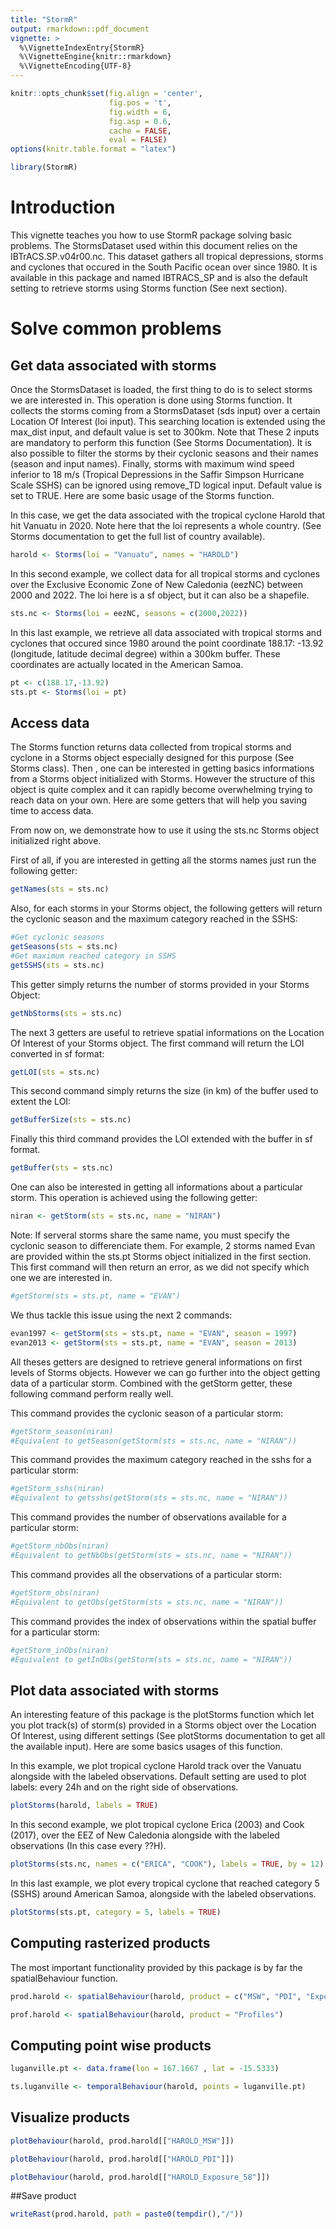 ```yaml
---
title: "StormR"
output: rmarkdown::pdf_document
vignette: >
  %\VignetteIndexEntry{StormR}
  %\VignetteEngine{knitr::rmarkdown}
  %\VignetteEncoding{UTF-8}
---
```


```r
knitr::opts_chunk$set(fig.align = 'center',
                      fig.pos = 't',
                      fig.width = 6, 
                      fig.asp = 0.6,
                      cache = FALSE,
                      eval = FALSE)
options(knitr.table.format = "latex")
```


```r
library(StormR)
```


# Introduction

This vignette teaches you how to use StormR package solving basic problems. The 
StormsDataset used within this document relies on the IBTrACS.SP.v04r00.nc. This 
dataset gathers all tropical depressions, storms and cyclones that
occured in the South Pacific ocean over since 1980. It is available in this
package and named IBTRACS_SP and is also the default setting to retrieve storms
using Storms function (See next section).

# Solve common problems

## Get data associated with storms

Once the StormsDataset is loaded, the first thing to do is to select storms we
are interested in. This operation is done using Storms function. It collects
the storms coming from a StormsDataset (sds input) over a certain Location Of
Interest (loi input). This searching location is extended using the max_dist 
input, and default value is set to 300km. Note that These 2 inputs are mandatory
to perform this function (See Storms Documentation). It is also possible to 
filter the storms by their cyclonic seasons and their names 
(season and input names). Finally, storms with maximum wind speed inferior to
18 m/s (Tropical Depressions in the Saffir Simpson Hurricane Scale SSHS) can be
ignored using remove_TD logical input. Default value is set to TRUE. Here are 
some basic usage of the Storms function.

In this case, we get the data associated with the tropical cyclone Harold that 
hit Vanuatu in 2020. Note here that the loi represents a whole country. (See
Storms documentation to get the full list of country available).
```r
harold <- Storms(loi = "Vanuatu", names = "HAROLD")
```

In this second example, we collect data for all tropical storms and cyclones
over the Exclusive Economic Zone of New Caledonia (eezNC) between 2000 and 2022.
The loi here is a sf object, but it can also be a shapefile.
```r
sts.nc <- Storms(loi = eezNC, seasons = c(2000,2022))
```

In this last example, we retrieve all data associated with tropical storms and 
cyclones that occured since 1980 around the point coordinate 188.17: -13.92 
(longitude, latitude decimal degree) within a 300km buffer. These coordinates 
are actually located in the American Samoa.
```r
pt <- c(188.17,-13.92)
sts.pt <- Storms(loi = pt)
```


## Access data

The Storms function returns data collected from tropical storms and cyclone 
in a Storms object especially designed for this purpose (See Storms class). Then
, one can be interested in getting basics informations from a Storms object
initialized with Storms. However the structure of this object is quite
complex and it can rapidly become overwhelming trying to reach data on your own.
Here are some getters that will help you saving time to access data.

From now on, we demonstrate how to use it using the sts.nc Storms object
initialized right above. 

First of all, if you are interested in getting all the storms names just run the 
following getter:
```r
getNames(sts = sts.nc)
```

Also, for each storms in your Storms object, the following getters will return 
the cyclonic season and the maximum category reached in the SSHS:
```r
#Get cyclonic seasons
getSeasons(sts = sts.nc)
#Get maximum reached category in SSHS
getSSHS(sts = sts.nc)
```

This getter simply returns the number of storms provided in your Storms Object:
```r
getNbStorms(sts = sts.nc)
```


The next 3 getters are useful to retrieve spatial informations on the Location 
Of Interest of your Storms object. The first command will return the LOI
converted in sf format:
```r
getLOI(sts = sts.nc)
```

This second command simply returns the size (in km) of the buffer used to extent
the LOI:
```r
getBufferSize(sts = sts.nc)
```

Finally this third command provides the LOI extended with the buffer in sf 
format. 
```r
getBuffer(sts = sts.nc)
```

One can also be interested in getting all informations about a particular storm.
This operation is achieved using the following getter:
```r
niran <- getStorm(sts = sts.nc, name = "NIRAN")
```

Note: If serveral storms share the same name, you must specify the cyclonic
season to differenciate them. For example, 2 storms named Evan are provided 
within the sts.pt Storms object initialized in the first section. 
This first 
command will then return an error, as we did not specify which one we are 
interested in. 
```r
#getStorm(sts = sts.pt, name = "EVAN")
```
We thus tackle this issue using the next 2 commands:
```r
evan1997 <- getStorm(sts = sts.pt, name = "EVAN", season = 1997)
evan2013 <- getStorm(sts = sts.pt, name = "EVAN", season = 2013)
```

All theses getters are designed to retrieve general informations on first levels
of Storms objects. However we can go further into the object getting data of a 
particular storm. Combined with the getStorm getter, these following command 
perform really well.

This command provides the cyclonic season of a particular storm:
```r
#getStorm_season(niran)
#Equivalent to getSeason(getStorm(sts = sts.nc, name = "NIRAN"))
```

This command provides the maximum category reached in the sshs for a particular
storm:
```r
#getStorm_sshs(niran)
#Equivalent to getsshs(getStorm(sts = sts.nc, name = "NIRAN"))
```

This command provides the number of observations available for a particular
storm:
```r
#getStorm_nbObs(niran)
#Equivalent to getNbObs(getStorm(sts = sts.nc, name = "NIRAN"))
```

This command provides all the observations of a particular storm:
```r
#getStorm_obs(niran)
#Equivalent to getObs(getStorm(sts = sts.nc, name = "NIRAN"))
```


This command provides the index of observations within the spatial buffer for a 
particular storm:
```r
#getStorm_inObs(niran)
#Equivalent to getInObs(getStorm(sts = sts.nc, name = "NIRAN"))
```



## Plot data associated with storms
An interesting feature of this package is the plotStorms function which let you
plot track(s) of storm(s) provided in a Storms object over the Location Of 
Interest, using different settings (See plotStorms documentation to get all the 
available input). Here are some  basics usages of this function.

In this example, we plot tropical cyclone Harold track over the Vanuatu 
alongside with the labeled observations. Default setting are used to plot
labels: every 24h and on the right side of observations.
```r
plotStorms(harold, labels = TRUE)
```


In this second example, we plot tropical cyclone Erica (2003) and Cook (2017), 
over the EEZ of New Caledonia alongside with the labeled observations (In this
case every ??H).
```r
plotStorms(sts.nc, names = c("ERICA", "COOK"), labels = TRUE, by = 12)
```

In this last example, we plot every tropical cyclone that reached category 5 
(SSHS) around American Samoa, alongside with the labeled observations.
```r
plotStorms(sts.pt, category = 5, labels = TRUE)
```


## Computing rasterized products

The most important functionality provided by this package is by far the
spatialBehaviour function. 



```r
prod.harold <- spatialBehaviour(harold, product = c("MSW", "PDI", "Exposure"))
```

```r
prof.harold <- spatialBehaviour(harold, product = "Profiles")
```

## Computing point wise products
```r
luganville.pt <- data.frame(lon = 167.1667 , lat = -15.5333)

ts.luganville <- temporalBehaviour(harold, points = luganville.pt)
```


## Visualize products

```r
plotBehaviour(harold, prod.harold[["HAROLD_MSW"]])
```


```r
plotBehaviour(harold, prod.harold[["HAROLD_PDI"]])
```


```r
plotBehaviour(harold, prod.harold[["HAROLD_Exposure_58"]])
```

##Save product

```r
writeRast(prod.harold, path = paste0(tempdir(),"/"))
```

